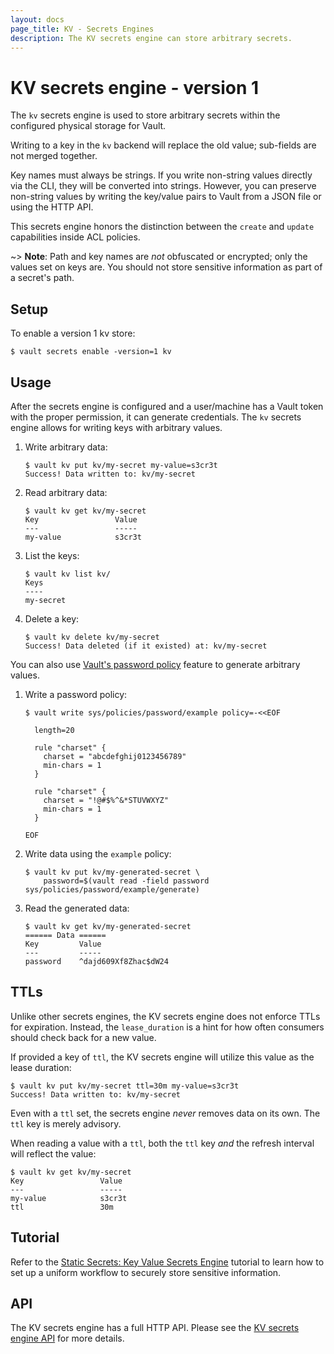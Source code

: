 ```yaml
---
layout: docs
page_title: KV - Secrets Engines
description: The KV secrets engine can store arbitrary secrets.
---
```


# KV secrets engine - version 1

The `kv` secrets engine is used to store arbitrary secrets within the
configured physical storage for Vault.

Writing to a key in the `kv` backend will replace the old value; sub-fields are
not merged together.

Key names must always be strings. If you write non-string values directly via
the CLI, they will be converted into strings. However, you can preserve
non-string values by writing the key/value pairs to Vault from a JSON file or
using the HTTP API.

This secrets engine honors the distinction between the `create` and `update`
capabilities inside ACL policies.

~> **Note**: Path and key names are _not_ obfuscated or encrypted; only the
values set on keys are. You should not store sensitive information as part of a
secret's path.

## Setup

To enable a version 1 kv store:

```shell-session
$ vault secrets enable -version=1 kv
```

## Usage

After the secrets engine is configured and a user/machine has a Vault token with
the proper permission, it can generate credentials. The `kv` secrets engine
allows for writing keys with arbitrary values.

1. Write arbitrary data:

   ```shell-session
   $ vault kv put kv/my-secret my-value=s3cr3t
   Success! Data written to: kv/my-secret
   ```

1. Read arbitrary data:

   ```shell-session
   $ vault kv get kv/my-secret
   Key                 Value
   ---                 -----
   my-value            s3cr3t
   ```

1. List the keys:

   ```shell-session
   $ vault kv list kv/
   Keys
   ----
   my-secret
   ```

1. Delete a key:

   ```shell-session
   $ vault kv delete kv/my-secret
   Success! Data deleted (if it existed) at: kv/my-secret
   ```

You can also use [Vault's password policy](/vault/docs/concepts/password-policies) feature to generate arbitrary values.

1. Write a password policy:

   ```shell-session
   $ vault write sys/policies/password/example policy=-<<EOF

     length=20

     rule "charset" {
       charset = "abcdefghij0123456789"
       min-chars = 1
     }

     rule "charset" {
       charset = "!@#$%^&*STUVWXYZ"
       min-chars = 1
     }

   EOF
   ```

1. Write data using the `example` policy:

   ```shell-session
   $ vault kv put kv/my-generated-secret \
       password=$(vault read -field password sys/policies/password/example/generate)
   ```

1. Read the generated data:

   ```shell-session
   $ vault kv get kv/my-generated-secret
   ====== Data ======
   Key         Value
   ---         -----
   password    ^dajd609Xf8Zhac$dW24
   ```

## TTLs

Unlike other secrets engines, the KV secrets engine does not enforce TTLs
for expiration. Instead, the `lease_duration` is a hint for how often consumers
should check back for a new value.

If provided a key of `ttl`, the KV secrets engine will utilize this value
as the lease duration:

```shell-session
$ vault kv put kv/my-secret ttl=30m my-value=s3cr3t
Success! Data written to: kv/my-secret
```

Even with a `ttl` set, the secrets engine _never_ removes data on its own. The
`ttl` key is merely advisory.

When reading a value with a `ttl`, both the `ttl` key _and_ the refresh interval
will reflect the value:

```shell-session
$ vault kv get kv/my-secret
Key                 Value
---                 -----
my-value            s3cr3t
ttl                 30m
```

## Tutorial

Refer to the [Static Secrets: Key Value Secrets
Engine](/vault/tutorials/secrets-management/static-secrets)
tutorial to learn how to set up a uniform workflow to securely store sensitive information.

## API

The KV secrets engine has a full HTTP API. Please see the
[KV secrets engine API](/vault/api-docs/secret/kv/kv-v1) for more
details.
